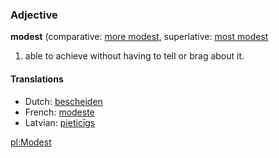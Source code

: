 ===Adjective===
'''modest''' (comparative: [[more modest]], superlative: [[most modest]]

# able to achieve without having to tell or brag about it.

====Translations====
*Dutch: [[bescheiden]]
*French: [[modeste]]
*Latvian: [[pieticīgs]]

[[pl:Modest]]